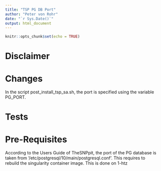 ```yaml
---
title: "TSP PG DB Port"
author: "Peter von Rohr"
date: "`r Sys.Date()`"
output: html_document
---
```


```r
knitr::opts_chunk$set(echo = TRUE)
```

# Disclaimer


# Changes
In the script post_install_tsp_sa.sh, the port is specified using the variable PG_PORT. 


# Tests



# Pre-Requisites
According to the Users Guide of TheSNPpit, the port of the PG database is taken from '/etc/postgresql/10/main/postgresql.conf'. This requires to rebuild the singularity container image. This is done on 1-htz


